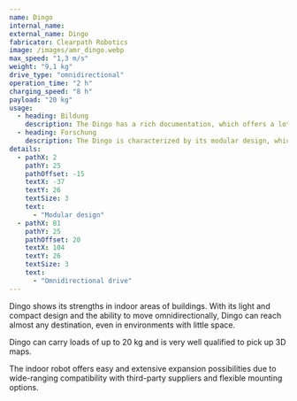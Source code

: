 ```yaml
---
name: Dingo
internal_name:
external_name: Dingo
fabricator: Clearpath Robotics
image: /images/amr_dingo.webp
max_speed: "1,3 m/s"
weight: "9,1 kg"
drive_type: "omnidirectional"
operation_time: "2 h"
charging_speed: "8 h"
payload: "20 kg"
usage:
  - heading: Bildung
    description: The Dingo has a rich documentation, which offers a lot of demos and tutorials. Those can easily be used for educational purposes and provide a carefree entry in the world of robotics.
  - heading: Forschung
    description: The Dingo is characterized by its modular design, which enables rapid adaptation to individual requirements and ensures seamless integration into specific applications. Thanks to its compatibility with a wide range of sensors and accessories from different manufacturers, smooth integration is guaranteed. The existing Robotic Operating System (ROS) offers researchers and developers an efficient way to start working with the Dingo. These outstanding features make the Dingo an optimal choice for demanding applications where flexibility, compatibility and an efficient development platform are crucial.
details:
  - pathX: 2
    pathY: 25
    pathOffset: -15
    textX: -37
    textY: 26
    textSize: 3
    text:
      - "Modular design"
  - pathX: 81
    pathY: 25
    pathOffset: 20
    textX: 104
    textY: 26
    textSize: 3
    text:
      - "Omnidirectional drive"
---
```


Dingo shows its strengths in indoor areas of buildings. With its light and compact design and the ability to move omnidirectionally, Dingo can reach almost any destination, even in environments with little space.

Dingo can carry loads of up to 20 kg and is very well qualified to pick up 3D maps.

The indoor robot offers easy and extensive expansion possibilities due to wide-ranging compatibility with third-party suppliers and flexible mounting options.
